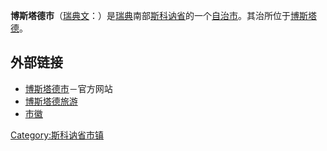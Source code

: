 {{Infobox Kommun|
fullname=Båstads kommun|
coatofarms=[[File:Båstad_vapen.svg|100px]]|
county=[[斯科讷省|斯科讷省]]|
province=[[斯科讷|斯科讷]]和[[哈兰|哈兰]]|
capital=[[博斯塔德|博斯塔德]]|
map=[[Image:Båstad_Municipality_in_Scania_County.png|200px]]|
arearank=第247名|
area=218.82|
arealand=218.36|
populationrank=第158名|
population=14,170|
densityrank=第78名|
populationdensity=64.9|
website=http://www.bastad.se/|
footnotes=面积与人口统计数据来自[[瑞典统计局|瑞典统计局]]，截至2006年12月31日}}

'''博斯塔德市'''（[[瑞典文|瑞典文]]：{{lang|sv|''Båstads kommun''}}）是[[瑞典|瑞典]]南部[[斯科讷省|斯科讷省]]的一个[[瑞典自治市|自治市]]。其治所位于[[博斯塔德|博斯塔德]]。

==外部链接==
*[http://www.bastad.se/ 博斯塔德市]{{WebCite|url=https://www.webcitation.org/66quBFD8x?url=http://www.bastad.se/ |date=20120411201643 |dateformat=iso }}－官方网站
*[https://web.archive.org/web/20041024071218/http://www.bastad.com/eng/index.html 博斯塔德旅游]
*[http://www.ngw.nl/int/zwe/b/bastad.htm 市徽]{{Wayback|url=http://www.ngw.nl/int/zwe/b/bastad.htm |date=20070611044717 }}

{{Skåne County}}
{{Localities in Båstad Municipality}}

{{Commons|Båstad}}
{{DEFAULTSORT:Bastad Municipality}}
[[Category:斯科讷省市镇|Category:斯科讷省市镇]]